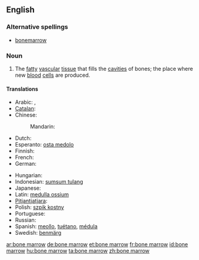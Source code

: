==English==
{{wikipedia}}
===Alternative spellings===
*[[bonemarrow]]

===Noun===
{{en-noun|sg=[[bone]] [[marrow]]|-|s}}

# {{anatomy}} The [[fatty]] [[vascular]] [[tissue]] that fills the [[cavities]] of bones; the place where new [[blood]] [[cell]]s are produced.

====Translations====
{{trans-top|bone marrow}}
* Arabic: {{t|ar|نقي العظم|m|tr=niqy al-3aZm|sc=Arab}},  {{t|ar|نخاع العظم|m|tr=nujaa3 al-3aZm|sc=Arab}}
* [[Catalan]]: {{t+|ca|bessó|m}}
* Chinese:
*: Mandarin: {{t|zh|骨髓|tr=gǔsuǐ|sc=Hani}}
* Dutch: {{t+|nl|beenmerg|n}}
* Esperanto: [[osta medolo]]
* Finnish: {{t-|fi|luuydin}}
* French: {{t|fr|moelle osseuse|f}}
* German: {{t-|de|Knochenmark|n}}
{{trans-mid}}
* Hungarian: {{t|hu|csontvelő}}
* Indonesian: [[sumsum tulang]]
* Japanese: {{t|ja|骨髄|tr=こつずい, kotsuzui|sc=Jpan}}
* Latin: [[medulla ossium]]
* [[Pitjantjatjara]]: {{tø|pjt|nyuṉtjuṉ}}
* Polish: [[szpik kostny]] {{m}}
* Portuguese: {{t|pt|medula óssea|f}}
* Russian: {{t|ru|костный мозг|m|tr=kóstnyj mozg|sc=Cyrl}}
* Spanish: [[meollo]], [[tuétano]], [[médula]]
* Swedish: [[benmärg]] {{c}}
{{trans-bottom}}

{{anagrams:en/abemnoorrw}}
[[ar:bone marrow]]
[[de:bone marrow]]
[[et:bone marrow]]
[[fr:bone marrow]]
[[id:bone marrow]]
[[hu:bone marrow]]
[[ta:bone marrow]]
[[zh:bone marrow]]